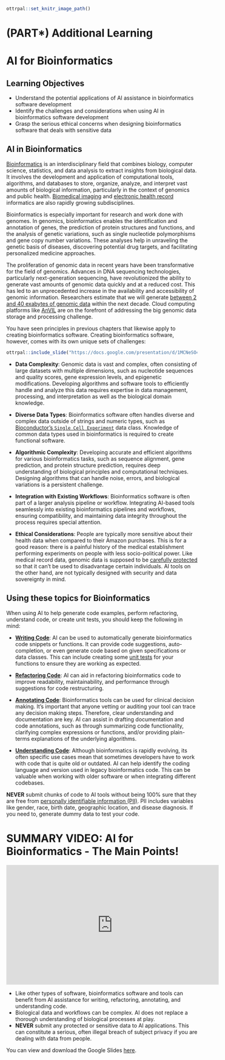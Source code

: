 
```r
ottrpal::set_knitr_image_path()
```

# (PART\*) Additional Learning {-}

# AI for Bioinformatics

## Learning Objectives

- Understand the potential applications of AI assistance in bioinformatics software development
- Identify the challenges and considerations when using AI in bioinformatics software development
- Grasp the serious ethical concerns when designing bioinformatics software that deals with sensitive data

## AI in Bioinformatics

[Bioinformatics](https://www.genome.gov/genetics-glossary/Bioinformatics) is an interdisciplinary field that combines biology, computer science, statistics, and data analysis to extract insights from biological data. It involves the development and application of computational tools, algorithms, and databases to store, organize, analyze, and interpret vast amounts of biological information, particularly in the context of genomics and public health. [Biomedical imaging](https://www.ncbi.nlm.nih.gov/pmc/articles/PMC5171495/) and [electronic health record](https://en.wikipedia.org/wiki/Electronic_health_record) informatics are also rapidly growing subdisciplines.

Bioinformatics is especially important for research and work done with genomes. In genomics, bioinformatics enables the identification and annotation of genes, the prediction of protein structures and functions, and the analysis of genetic variations, such as single nucleotide polymorphisms and gene copy number variations. These analyses help in unraveling the genetic basis of diseases, discovering potential drug targets, and facilitating personalized medicine approaches.

The proliferation of genomic data in recent years have been transformative for the field of genomics. Advances in DNA sequencing technologies, particularly next-generation sequencing, have revolutionized the ability to generate vast amounts of genomic data quickly and at a reduced cost. This has led to an unprecedented increase in the availability and accessibility of genomic information. Researchers estimate that we will generate [between 2 and 40 exabytes of genomic data](https://www.genome.gov/about-genomics/fact-sheets/Genomic-Data-Science) within the next decade. Cloud computing platforms like [AnVIL](https://anvilproject.org/) are on the forefront of addressing the big genomic data storage and processing challenge.

You have seen principles in previous chapters that likewise apply to creating bioinformatics software. Creating bioinformatics software, however, comes with its own unique sets of challenges:

```r
ottrpal::include_slide("https://docs.google.com/presentation/d/1MCNeSO4aOm1iESWDLOGTcx3aLEbnu8UttV0QGVAeafE/edit#slide=id.g2313f95cd49_180_4")
```

- **Data Complexity**: Genomic data is vast and complex, often consisting of large datasets with multiple dimensions, such as nucleotide sequences and quality scores, gene expression levels, and epigenetic modifications. Developing algorithms and software tools to efficiently handle and analyze this data requires expertise in data management, processing, and interpretation as well as the biological domain knowledge.

- **Diverse Data Types**: Bioinformatics software often handles diverse and complex data outside of strings and numeric types, such as [Bioconductor's `Single Cell Experiment`](https://www.bioconductor.org/packages/release/bioc/vignettes/SingleCellExperiment/inst/doc/intro.html) data class. Knowledge of common data types used in bioinformatics is required to create functional software.

- **Algorithmic Complexity**: Developing accurate and efficient algorithms for various bioinformatics tasks, such as sequence alignment, gene prediction, and protein structure prediction, requires deep understanding of biological principles and computational techniques. Designing algorithms that can handle noise, errors, and biological variations is a persistent challenge.

- **Integration with Existing Workflows**: Bioinformatics software is often part of a larger analysis pipeline or workflow. Integrating AI-based tools seamlessly into existing bioinformatics pipelines and workflows, ensuring compatibility, and maintaining data integrity throughout the process requires special attention.

- **Ethical Considerations**: People are typically more sensitive about their health data when compared to their Amazon purchases. This is for a good reason: there is a painful history of the medical establishment performing experiments on people with less socio-political power. Like medical record data, genomic data is supposed to be [carefully protected](https://www.genome.gov/about-genomics/policy-issues/Privacy) so that it can't be used to disadvantage certain individuals. AI tools on the other hand, are not typically designed with security and data sovereignty in mind.

## Using these topics for Bioinformatics

When using AI to help generate code examples, perform refactoring, understand code, or create unit tests, you should keep the following in mind:

- [**Writing Code**](writing-code.html): AI can be used to automatically generate bioinformatics code snippets or functions. It can provide code suggestions, auto-completion, or even generate code based on given specifications or data classes. This can include creating some [unit tests](https://en.wikipedia.org/wiki/Unit_testing) for your functions to ensure they are working as expected.

- [**Refactoring Code**](refactoring-code.html): AI can aid in refactoring bioinformatics code to improve readability, maintainability, and performance through suggestions for code restructuring.

- [**Annotating Code**](annotating-your-code.html): Bioinformatics tools can be used for clinical decision making. It's important that anyone vetting or auditing your tool can trace any decision making steps. Therefore, clear understanding and documentation are key. AI can assist in drafting documentation and code annotations, such as through summarizing code functionality, clarifying complex expressions or functions, and/or providing plain-terms explanations of the underlying algorithms.

- [**Understanding Code**](understanding-unfamiliar-code.html): Although bioinformatics is rapidly evolving, its often specific use cases mean that sometimes developers have to work with code that is quite old or outdated. AI can help identify the coding language and version used in legacy bioinformatics code. This can be valuable when working with older software or when integrating different codebases.

:::{.warning}
**NEVER** submit chunks of code to AI tools without being 100% sure that they are free from [personally identifiable information (PII)](https://toolkit.ncats.nih.gov/glossary/personally-identifiable-information/). PII includes variables like gender, race, birth date, geographic location, and disease diagnosis. If you need to, generate dummy data to test your code.
:::


# SUMMARY VIDEO: AI for Bioinformatics - The Main Points!

<iframe width="560" height="315" src="https://www.youtube-nocookie.com/embed/P5_sZlQKTEE" title="YouTube video player" frameborder="0" allow="accelerometer; autoplay; clipboard-write; encrypted-media; gyroscope; picture-in-picture" allowfullscreen></iframe>


- Like other types of software, bioinformatics software and tools can benefit from AI assistance for writing, refactoring, annotating, and understanding code.
- Biological data and workflows can be complex. AI does not replace a thorough understanding of biological processes at play.
- **NEVER** submit any protected or sensitive data to AI applications. This can constitute a serious, often illegal breach of subject privacy if you are dealing with data from people.

You can view and download the Google Slides [here](https://docs.google.com/presentation/d/1bvd0X57ukyS6l2uffQscXRBHxWc8y9-UZFZe39BETDs/edit#slide=id.g2983f25f381_0_188).



